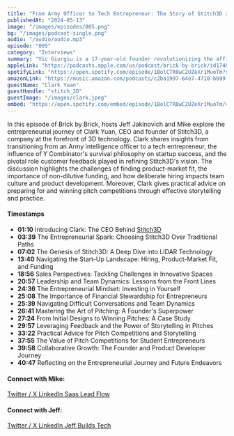 ```yaml
---
title: "From Army Officer to Tech Entrepreneur: The Story of Stitch3D and the 3D Revolution"
publishedAt: "2024-05-13"
image: "/images/episodes/005.png"
bg: "/images/podcast-single.png"
audio: "/audio/audio.mp3"
episode: "005"
category: "Interviews"
summary: "Vic Giurgiu is a 17-year-old founder revolutionizing the affiliate marketing space."
appleLink: "https://podcasts.apple.com/us/podcast/brick-by-brick/id1740570090?i=1000655404689"
spotifyLink: "https://open.spotify.com/episode/1BolCTR8wC2UZeXr1MuoTm?si=091072f8bef94715"
amazonLink: "https://music.amazon.com/podcasts/c2ba1997-64e7-4710-bb99-0523cf80aa74/episodes/a5c663d8-0ad2-4972-ac0a-d1b69286c329/brick-by-brick-from-army-officer-to-tech-entrepreneur-the-story-of-stitch3d-and-the-3d-revolution"
guestName: "Clark Yuan"
guestHandle: "stitch_3D"
guestImage: "/images/clark.jpeg"
embed: "https://open.spotify.com/embed/episode/1BolCTR8wC2UZeXr1MuoTm/video?utm_source=generator"
---
```


In this episode of Brick by Brick, hosts Jeff Jakinovich and Mike explore the entrepreneurial journey of Clark Yuan, CEO and founder of Stitch3D, a company at the forefront of 3D technology. Clark shares insights from transitioning from an Army intelligence officer to a tech entrepreneur, the influence of Y Combinator's survival philosophy on startup success, and the pivotal role customer feedback played in refining Stitch3D's vision. The discussion highlights the challenges of finding product-market fit, the importance of non-dilutive funding, and how deliberate hiring impacts team culture and product development. Moreover, Clark gives practical advice on preparing for and winning pitch competitions through effective storytelling and practice.

#### Timestamps

- **01:10** Introducing Clark: The CEO Behind [Stitch3D](https://www.stitch3d.io/)
- **03:39** The Entrepreneurial Spark: Choosing Stitch3D Over Traditional Paths
- **07:02** The Genesis of Stitch3D: A Deep Dive into LIDAR Technology
- **13:40** Navigating the Start-Up Landscape: Hiring, Product-Market Fit, and Funding
- **18:56** Sales Perspectives: Tackling Challenges in Innovative Spaces
- **20:57** Leadership and Team Dynamics: Lessons from the Front Lines
- **24:36** The Entrepreneurial Mindset: Investing in Yourself
- **25:08** The Importance of Financial Stewardship for Entrepreneurs
- **25:39** Navigating Difficult Conversations and Team Dynamics
- **26:41** Mastering the Art of Pitching: A Founder's Superpower
- **27:24** From Initial Designs to Winning Pitches: A Case Study
- **29:57** Leveraging Feedback and the Power of Storytelling in Pitches
- **33:22** Practical Advice for Pitch Competitions and Storytelling
- **37:55** The Value of Pitch Competitions for Student Entrepreneurs
- **39:58** Collaborative Growth: The Founder and Product Developer Journey
- **40:47** Reflecting on the Entrepreneurial Journey and Future Endeavors

#### Connect with Mike:

<a href="https://twitter.com/MichaelScottBlu" target="_blank">
  Twitter / X
</a>

<a href="https://www.linkedin.com/in/michaelscottblumenthal/" target="_blank">
  LinkedIn
</a>

<a href="https://saasleadflow.io/" target="_blank">
  Saas Lead Flow
</a>

#### Connect with Jeff:

<a href="https://twitter.com/jeffbuildstech" target="_blank">
  Twitter / X
</a>

<a href="https://www.linkedin.com/in/jeff-jakinovich/" target="_blank">
  LinkedIn
</a>

<a href="https://jeffbuildstech.com/" target="_blank">
  Jeff Builds Tech
</a>
